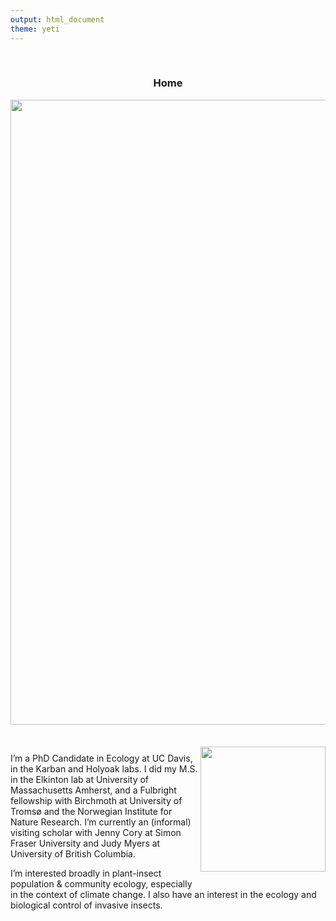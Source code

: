 ```yaml
---
output: html_document
theme: yeti
---
```

<br>
<center>
### Home
![](pics/wooly bear lupine.jpeg){width=1000px}

</center>
<br>
<div style= "float:right;position: relative; top: -10px;">
![](pics/adampepi.jpg){width=200px}
</div>
I’m a PhD Candidate in Ecology at UC Davis, in the Karban and Holyoak labs. I did my M.S. in the Elkinton lab at University of Massachusetts Amherst, and a Fulbright fellowship with Birchmoth at University of Tromsø and the Norwegian Institute for Nature Research. I’m currently an (informal) visiting scholar with Jenny Cory at Simon Fraser University and Judy Myers at University of British Columbia.

I’m interested broadly in plant-insect population & community ecology, especially in the context of climate change. I also have an interest in the ecology and biological control of invasive insects.

<br>



